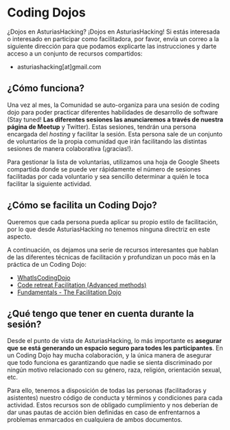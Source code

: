 

# Coding Dojos

¿Dojos en AsturiasHacking? ¡Dojos en AsturiasHacking! Si estás interesada o
interesado en participar como facilitadora, por favor, envía un correo a la
siguiente dirección para que podamos explicarte las instrucciones y darte acceso
a un conjunto de recursos compartidos:

- asturiashacking[at]gmail.com

## ¿Cómo funciona?

Una vez al mes, la Comunidad se auto-organiza para una sesión de coding dojo
para poder practicar diferentes habilidades de desarrollo de software (Stay
tuned! **Las diferentes sesiones las anunciaremos a través de nuestra página de
Meetup** y Twitter). Estas sesiones, tendrán una persona encargada del _hosting_
y facilitar la sesión. Esta persona sale de un conjunto de voluntarios de la
propia comunidad que irán facilitando las distintas sesiones de manera
colaborativa (¡gracias!).

Para gestionar la lista de voluntarias, utilizamos una hoja de Google Sheets
compartida donde se puede ver rápidamente el número de sesiones facilitadas por
cada voluntario y sea sencillo determinar a quién le toca facilitar la siguiente
actividad.

## ¿Cómo se facilita un Coding Dojo?

Queremos que cada persona pueda aplicar su propio estilo de facilitación, por lo
que desde AsturiasHacking no tenemos ninguna directriz en este aspecto.

A continuación, os dejamos una serie de recursos interesantes que hablan de las
diferentes técnicas de facilitación y profundizan un poco más en la práctica de
un Coding Dojo:

- [WhatIsCodingDojo](http://codingdojo.org/WhatIsCodingDojo/)
- [Code retreat Facilitation (Advanced methods)](https://es.slideshare.net/alexboly/code-retreat-facilitation)
- [Fundamentals - The Facilitation Dojo](https://facilitationdojo.com/fundamentals/)

## ¿Qué tengo que tener en cuenta durante la sesión?

Desde el punto de vista de AsturiasHacking, lo más importante es **asegurar que
se está generando un espacio seguro para todes les participantes**. En un Coding
Dojo hay mucha colaboración, y la única manera de asegurar que todo funciona es
garantizando que nadie se sienta discriminado por ningún motivo relacionado con
su género, raza, religión, orientación sexual, etc.

Para ello, tenemos a disposición de todas las personas (facilitadoras y
asistentes) nuestro código de conducta y términos y condiciones para cada
actividad. Estos recursos son de obligado cumplimiento y nos deberían de dar
unas pautas de acción bien definidas en caso de enfrentarnos a problemas
enmarcados en cualquiera de ambos documentos.
